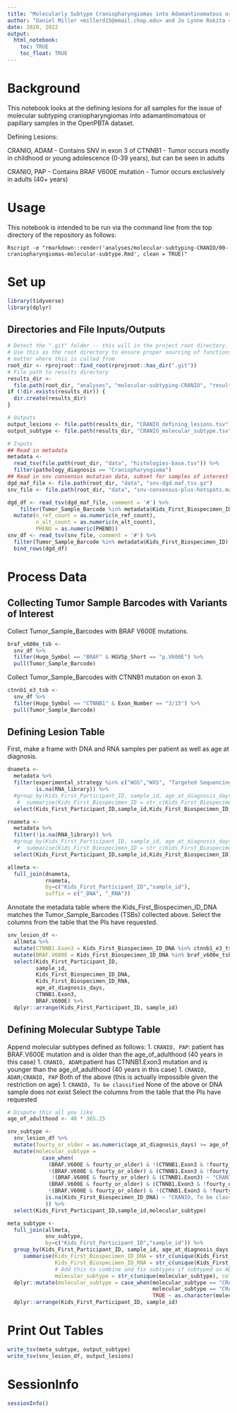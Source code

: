 ```yaml
---
title: "Molecularly Subtype Craniopharyngiomas into Adamantinomatous or Papillary"
author: "Daniel Miller <millerd15@email.chop.edu> and Jo Lynne Rokita <rokita@chop.edu> for D3B"
date: 2020, 2022
output:
  html_notebook:
    toc: TRUE
    toc_float: TRUE
---
```


# Background

This notebook looks at the defining lesions for all samples for the issue of
molecular subtyping craniopharyngiomas into adamantinomatous or papillary samples
in the OpenPBTA dataset.

Defining Lesions:

CRANIO, ADAM
- Contains SNV in exon 3 of CTNNB1
- Tumor occurs mostly in childhood or young adolescence (0-39 years), but can be seen in adults

CRANIO, PAP
- Contains BRAF V600E mutation
- Tumor occurs exclusively in adults (40+ years)

# Usage

This notebook is intended to be run via the command line from the top directory
of the repository as follows:

```
Rscript -e "rmarkdown::render('analyses/molecular-subtyping-CRANIO/00-craniopharyngiomas-molecular-subtype.Rmd', clean = TRUE)"
```

# Set up

```r
library(tidyverse)
library(dplyr)
```

## Directories and File Inputs/Outputs

```r
# Detect the ".git" folder -- this will in the project root directory.
# Use this as the root directory to ensure proper sourcing of functions no
# matter where this is called from
root_dir <- rprojroot::find_root(rprojroot::has_dir(".git"))
# File path to results directory
results_dir <-
  file.path(root_dir, "analyses", "molecular-subtyping-CRANIO", "results")
if (!dir.exists(results_dir)) {
  dir.create(results_dir)
}

# Outputs
output_lesions <- file.path(results_dir, "CRANIO_defining_lesions.tsv")
output_subtype <- file.path(results_dir, "CRANIO_molecular_subtype.tsv")
```

```r
# Inputs
## Read in metadata
metadata <-
  read_tsv(file.path(root_dir, "data", "histologies-base.tsv")) %>%
  filter(pathology_diagnosis == "Craniopharyngioma")
## Read in snv consensus mutation data, subset for samples of interest
dgd_maf_file <- file.path(root_dir, "data", "snv-dgd.maf.tsv.gz")
snv_file <- file.path(root_dir, "data", "snv-consensus-plus-hotspots.maf.tsv.gz")

dgd_df <- read_tsv(dgd_maf_file, comment = '#') %>%
    filter(Tumor_Sample_Barcode %in% metadata$Kids_First_Biospecimen_ID) %>%
  mutate(n_ref_count = as.numeric(n_ref_count),
         n_alt_count = as.numeric(n_alt_count),
         PHENO = as.numeric(PHENO))
snv_df <- read_tsv(snv_file, comment = '#') %>%
  filter(Tumor_Sample_Barcode %in% metadata$Kids_First_Biospecimen_ID) %>%
  bind_rows(dgd_df)

```

# Process Data

## Collecting Tumor Sample Barcodes with Variants of Interest

Collect Tumor_Sample_Barcodes with BRAF V600E mutations.

```r
braf_v600e_tsb <-
  snv_df %>%
  filter(Hugo_Symbol == "BRAF" & HGVSp_Short == "p.V600E") %>%
  pull(Tumor_Sample_Barcode)
```

Collect Tumor_Sample_Barcodes with CTNNB1 mutation on exon 3.

```r
ctnnb1_e3_tsb <-
  snv_df %>%
  filter(Hugo_Symbol == "CTNNB1" & Exon_Number == "3/15") %>%
  pull(Tumor_Sample_Barcode)
```

## Defining Lesion Table
First, make a frame with DNA and RNA samples per patient as well as age at diagnosis.

```r
dnameta <-
  metadata %>%
  filter(experimental_strategy %in% c("WGS","WXS", "Targeted Sequencing"),
         is.na(RNA_library)) %>%
  #group_by(Kids_First_Participant_ID, sample_id, age_at_diagnosis_days) %>%
   #  summarise(Kids_First_Biospecimen_ID = str_c(Kids_First_Biospecimen_ID, collapse=",")) %>%
  select(Kids_First_Participant_ID,sample_id,Kids_First_Biospecimen_ID,age_at_diagnosis_days)

rnameta <-
  metadata %>%
  filter(!is.na(RNA_library)) %>%
  #group_by(Kids_First_Participant_ID, sample_id, age_at_diagnosis_days) %>%
   #  summarise(Kids_First_Biospecimen_ID = str_c(Kids_First_Biospecimen_ID, collapse=",")) %>%
  select(Kids_First_Participant_ID,sample_id,Kids_First_Biospecimen_ID)

allmeta <-
  full_join(dnameta,
            rnameta,
            by=c("Kids_First_Participant_ID","sample_id"),
            suffix = c("_DNA", "_RNA"))
```

Annotate the metadata table where the Kids_First_Biospecimen_ID_DNA matches the Tumor_Sample_Barcodes (TSBs) collected above.
Select the columns from the table that the PIs have requested.

```r
snv_lesion_df <-
  allmeta %>%
  mutate(CTNNB1.Exon3 = Kids_First_Biospecimen_ID_DNA %in% ctnnb1_e3_tsb) %>%
  mutate(BRAF.V600E = Kids_First_Biospecimen_ID_DNA %in% braf_v600e_tsb) %>%
  select(Kids_First_Participant_ID,
         sample_id,
         Kids_First_Biospecimen_ID_DNA,
         Kids_First_Biospecimen_ID_RNA,
         age_at_diagnosis_days,
         CTNNB1.Exon3,
         BRAF.V600E) %>%
  dplyr::arrange(Kids_First_Participant_ID, sample_id)
```

## Defining Molecular Subtype Table

Append molecular subtypes defined as follows:
1. `CRANIO, PAP`: patient has BRAF.V600E mutation and is older than the age_of_adulthood (40 years in this case)
1. `CRANIO, ADAM`:patient has CTNNB1.Exon3 mutation and is younger than the age_of_adulthood (40 years in this case)
1. `CRANIO, ADAM;CRANIO, PAP` Both of the above (this is actually impossible given the restriction on age)
1. `CRANIO, To be classified` None of the above or DNA sample does not exist
Select the columns from the table that the PIs have requested

```r
# Dispute this all you like
age_of_adulthood <- 40 * 365.25

snv_subtype <-
  snv_lesion_df %>%
  mutate(fourty_or_older = as.numeric(age_at_diagnosis_days) >= age_of_adulthood) %>%
  mutate(molecular_subtype =
           case_when(
             (BRAF.V600E & fourty_or_older) & !(CTNNB1.Exon3 & !fourty_or_older) ~ "CRANIO, PAP",
             !(BRAF.V600E & fourty_or_older) & (CTNNB1.Exon3 & !fourty_or_older) ~ "CRANIO, ADAM",
              !(BRAF.V600E & fourty_or_older) & (CTNNB1.Exon3) ~ "CRANIO, ADAM",
             (BRAF.V600E & fourty_or_older) & (CTNNB1.Exon3 & !fourty_or_older) ~ "CRANIO, ADAM;CRANIO, PAP",
             !(BRAF.V600E & fourty_or_older) & !(CTNNB1.Exon3 & !fourty_or_older) ~ "CRANIO, To be classified",
            is.na(Kids_First_Biospecimen_ID_DNA) ~ "CRANIO, To be classified"
            )) %>%
  select(Kids_First_Participant_ID,sample_id,molecular_subtype)

meta_subtype <-
  full_join(allmeta,
            snv_subtype,
            by=c("Kids_First_Participant_ID","sample_id")) %>%
  group_by(Kids_First_Participant_ID, sample_id, age_at_diagnosis_days) %>%
     summarise(Kids_First_Biospecimen_ID_DNA = str_c(unique(Kids_First_Biospecimen_ID_DNA), collapse=","),
               Kids_First_Biospecimen_ID_RNA = str_c(unique(Kids_First_Biospecimen_ID_RNA), collapse=","),
               # Add this to combine and fix subtypes if subtyped as ADAM + To be classified
               molecular_subtype = str_c(unique(molecular_subtype), collapse=";")) %>%
  dplyr::mutate(molecular_subtype = case_when(molecular_subtype == "CRANIO, To be classified;CRANIO, ADAM" ~ "CRANIO, ADAM",
                                              molecular_subtype == "CRANIO, ADAM;CRANIO, To be classified" ~ "CRANIO, ADAM",
                                              TRUE ~ as.character(molecular_subtype))) %>%
  dplyr::arrange(Kids_First_Participant_ID, sample_id)
```

# Print Out Tables

```r
write_tsv(meta_subtype, output_subtype)
write_tsv(snv_lesion_df, output_lesions)
```

# SessionInfo

```r
sessionInfo()
```
